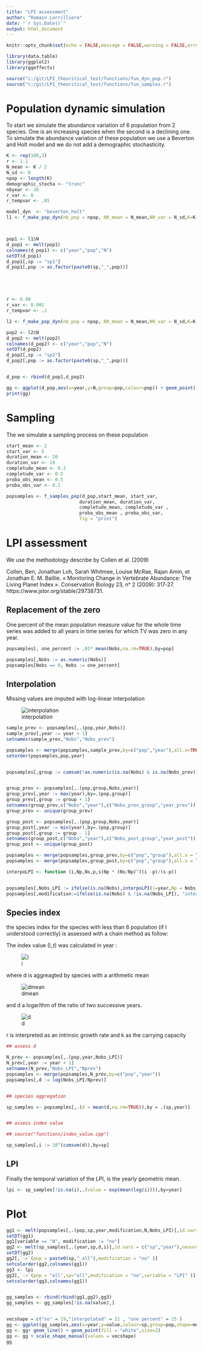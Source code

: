 ```yaml
---
title: "LPI assessment"
author: "Romain Lorrilliere"
date: "`r Sys.Date()`"
output: html_document
---
```


```r
knitr::opts_chunk$set(echo = FALSE,message = FALSE,warning = FALSE,error = FALSE)
```

```r
library(data.table)
library(ggplot2)
library(ggeffects)

source("c:/git/LPI_theoritical_test/functions/fun_dyn_pop.r")
source("c:/git/LPI_theoritical_test/functions/fun_samples.r")

```

# Population dynamic simulation

To start we simulate the abundance variation of 6 population from 2 species. One is an increasing species when the second is a declining one. 
To simulate the abundance variation of these population we use a Beverton and Holt model and we do not add a demographic stochasticity. 

```r
K <- rep(100,3)
r <- 1.1
N_mean <- K / 2
N_sd <- 0
npop <- length(K)
demographic_stocha <- "trunc"
nbyear <- 30
r_var <- 0
r_tempvar <- .05

model_dyn  <- "beverton_holt"
l1 <- f_make_pop_dyn(nb_pop = npop, N0_mean = N_mean,N0_var = N_sd,K=K,K_method="exact",r_mean = r, r_init_var = r_var,r_temporal_var_mean = r_tempvar,nb_year = nbyear,model_name = model_dyn,stocha_demo = demographic_stocha, fig="")



pop1 <- l1$N
d_pop1 <- melt(pop1)
colnames(d_pop1) <- c("year","pop","N")
setDT(d_pop1)
d_pop1[,sp := "sp1"]
d_pop1[,pop := as.factor(paste0(sp,"_",pop))]





r <- 0.98
r_var <- 0.001
r_tempvar <- .1

l2 <- f_make_pop_dyn(nb_pop = npop, N0_mean = N_mean,N0_var = N_sd,K=K,K_method="exact",r_mean = r, r_init_var = r_var,r_temporal_var_mean = r_tempvar,nb_year = nbyear,model_name = model_dyn,stocha_demo = demographic_stocha, fig="")

pop2 <- l2$N
d_pop2 <- melt(pop2)
colnames(d_pop2) <- c("year","pop","N")
setDT(d_pop2)
d_pop2[,sp := "sp2"]
d_pop2[,pop := as.factor(paste0(sp,"_",pop))]


d_pop <- rbind(d_pop1,d_pop2)

gg <- ggplot(d_pop,aes(x=year,y=N,group=pop,colour=pop)) + geom_point()+geom_line()
print(gg)

```
# Sampling

The we simulate a sampling process on these population


```r
start_mean <- 2
start_var <- 5
duration_mean <- 20
duration_var <- 10
completude_mean <- 0.3
completude_var <- 0.5
proba_obs_mean <- 0.5
proba_obs_var <- 0.1

popsamples <- f_samples_pop(d_pop,start_mean, start_var,
                           duration_mean, duration_var,
                           completude_mean, completude_var ,
                           proba_obs_mean , proba_obs_var,
                           fig = "print")

```
# LPI assessment

We use the methodology describe by Collen et al. (2009)

Collen, Ben, Jonathan Loh, Sarah Whitmee, Louise McRae, Rajan Amin, et Jonathan E. M. Baillie. « Monitoring Change in Vertebrate Abundance: The Living Planet Index ». Conservation Biology 23, nᵒ 2 (2009): 317‑27. https://www.jstor.org/stable/29738731.


## Replacement of the zero

One percent of the mean population measure value for the whole time series was added to all years in time series for which TV was zero in any year.

```r

popsamples[, one_percent := .01* mean(Nobs,na.rm=TRUE),by=pop]

popsamples[,Nobs := as.numeric(Nobs)]
popsamples[Nobs == 0, Nobs := one_percent]

``` 

## Interpolation

Missing values are imputed with log-linear interpolation

![interpolation](img/Collen_interpolation.png)

```r

sample_prev <- popsamples[,.(pop,year,Nobs)]
sample_prev[,year := year + 1]
setnames(sample_prev,"Nobs","Nobs_prev")

popsamples <- merge(popsamples,sample_prev,by=c("pop","year"),all.x=TRUE)
setorder(popsamples,pop,year)


popsamples[,group := cumsum(!as.numeric(is.na(Nobs) & is.na(Nobs_prev))) ,by = pop]


group_prev <- popsamples[,.(pop,group,Nobs,year)]
group_prev[,year := max(year),by=.(pop,group)]
group_prev[,group := group + 1]
setnames(group_prev,c("Nobs","year"),c("Nobs_prev_group","year_prev"))
group_prev <- unique(group_prev)

group_post <- popsamples[,.(pop,group,Nobs,year)]
group_post[,year := min(year),by=.(pop,group)]
group_post[,group := group - 1]
setnames(group_post,c("Nobs","year"),c("Nobs_post_group","year_post"))
group_post <- unique(group_post)

popsamples <- merge(popsamples,group_prev,by=c("pop","group"),all.x = TRUE)
popsamples <- merge(popsamples,group_post,by=c("pop","group"),all.x = TRUE)

interpoLPI <- function (i,Np,Ns,p,s)Np * (Ns/Np)^((i -p)/(s-p))


popsamples[,Nobs_LPI := ifelse(is.na(Nobs),interpoLPI(i=year,Np = Nobs_prev_group,Ns = Nobs_post_group,p = year_prev,s = year_post), Nobs)]
popsamples[,modification:=ifelse(is.na(Nobs) & !is.na(Nobs_LPI), "interpolated",ifelse(Nobs_LPI == one_percent,"one percent","no"))]


```

## Species index

the species index for the species with less than 6 population (if I understood correctly) is assessed with a chain method as follow: 

The index value (I_t) was calculated in year : 

![i](img/Collen_i.png)
 
where d is aggreagted by species with a arithmetic mean 
 
![dmean](img/Collen_dmean.png)

and d a logarithm of the ratio of two successive years. 
 
![d](img/Collen_d.png)

r is interpreted as an intrinsic growth rate and k as the carrying capacity 
 
```r
## assess d

N_prev <- popsamples[,.(pop,year,Nobs_LPI)]
N_prev[,year := year + 1]
setnames(N_prev,"Nobs_LPI","Nprev")
popsamples <- merge(popsamples,N_prev,by=c("pop","year"))
popsamples[,d := log(Nobs_LPI/Nprev)]


## species aggregation

sp_samples <- popsamples[,.(d = mean(d,na.rm=TRUE)),by = .(sp,year)]


## assess index value

## source("functions/index_value.cpp")

sp_samples[,i := 10^(cumsum(d)),by=sp]


```


## LPI

Finally the temporal variation of the LPI, is the yearly geometric mean. 
 
```r

lpi <- sp_samples[!is.na(i),.(value = exp(mean(log(i)))),by=year]


```



# Plot

```r


gg1 <- melt(popsamples[,.(pop,sp,year,modification,N,Nobs_LPI)],id.vars = c("pop","sp","year","modification"), mesure.vars = c("N","Nobs_LPI"))
setDT(gg1)
gg1[variable == "N", modification := "no"]
gg2 <- melt(sp_samples[,.(year,sp,d,i)],id.vars = c("sp","year"),nesure.vars = c("d","i"))
setDT(gg2)
gg2[,`:=`(pop = paste0(sp,"_all"),modification = "no" )]
setcolorder(gg2,colnames(gg1))
gg3 <- lpi
gg3[,`:=`(pop = "all",sp="all",modification = "no",variable = "LPI" )]
setcolorder(gg3,colnames(gg1))


gg_samples <- rbind(rbind(gg1,gg2),gg3)
gg_samples <- gg_samples[!is.na(value),]


vecshape = c("no" = 19,"interpolated" = 21 , "one percent" = 25 )
gg <- ggplot(gg_samples,aes(x=year,y=value,colour=sp,group=pop,shape=modification)) + facet_grid(variable~.,scales = "free_y")
gg <- gg+ geom_line() + geom_point(fill = "white",size=2) 
gg <- gg + scale_shape_manual(values = vecshape)
gg



```
